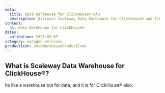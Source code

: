 ```yaml
---
meta:
  title: Data Warehouse for ClickHouse® FAQ
  description: Discover Scaleway Data Warehouse for ClickHouse® and find answers to general questions.
content:
  h1: Data Warehouse for ClickHouse®
dates:
  validation: 2025-05-07
category: managed-services
productIcon: DataWarehouseProductIcon
---
```


## What is Scaleway Data Warehouse for ClickHouse®?

Its like a warehouse but for data, and it is for ClickHouse® also.